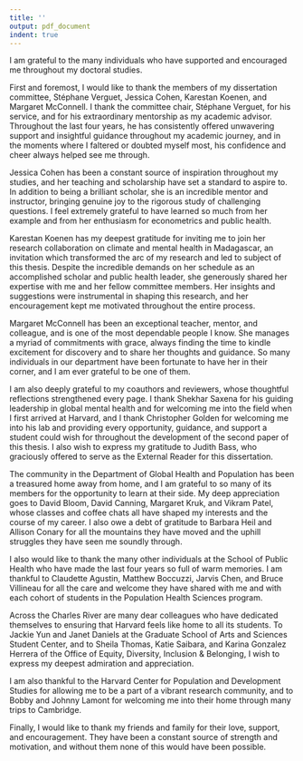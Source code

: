 ```yaml
---
title: ''
output: pdf_document
indent: true
---
```


\section*{Acknowledgements}

\addcontentsline{toc}{section}{Acknowledgements}

I am grateful to the many individuals who have supported and encouraged me throughout my doctoral studies.

First and foremost, I would like to thank the members of my dissertation committee, Stéphane Verguet, Jessica Cohen, Karestan Koenen, and Margaret McConnell. I thank the committee chair, Stéphane Verguet, for his service, and for his extraordinary mentorship as my academic advisor. Throughout the last four years, he has consistently offered unwavering support and insightful guidance throughout my academic journey, and in the moments where I faltered or doubted myself most, his confidence and cheer always helped see me through. 

Jessica Cohen has been a constant source of inspiration throughout my studies, and her teaching and scholarship have set a standard to aspire to. In addition to being a brilliant scholar, she is an incredible mentor and instructor, bringing genuine joy to the rigorous study of challenging questions. I feel extremely grateful to have learned so much from her example and from her enthusiasm for econometrics and public health. 

Karestan Koenen has my deepest gratitude for inviting me to join her research collaboration on climate and mental health in Madagascar, an invitation which transformed the arc of my research and led to subject of this thesis. Despite the incredible demands on her schedule as an accomplished scholar and public health leader, she generously shared her expertise with me and her fellow committee members. Her insights and suggestions were instrumental in shaping this research, and her encouragement kept me motivated throughout the entire process. 

Margaret McConnell has been an exceptional teacher, mentor, and colleague, and is one of the most dependable people I know. She manages a myriad of commitments with grace, always finding the time to kindle excitement for discovery and to share her thoughts and guidance. So many individuals in our department have been fortunate to have her in their corner, and I am ever grateful to be one of them.

I am also deeply grateful to my coauthors and reviewers, whose thoughtful reflections strengthened every page. I thank Shekhar Saxena for his guiding leadership in global mental health and for welcoming me into the field when I first arrived at Harvard, and I thank Christopher Golden for welcoming me into his lab and providing every opportunity, guidance, and support a student could wish for throughout the development of the second paper of this thesis. I also wish to express my gratitude to Judith Bass, who graciously offered to serve as the External Reader for this dissertation.

The community in the Department of Global Health and Population has been a treasured home away from home, and I am grateful to so many of its members for the opportunity to learn at their side. My deep appreciation goes to David Bloom, David Canning, Margaret Kruk, and Vikram Patel, whose classes and coffee chats all have shaped my interests and the course of my career. I also owe a debt of gratitude to Barbara Heil and Allison Conary for all the mountains they have moved and the uphill struggles they have seen me soundly through.

I also would like to thank the many other individuals at the School of Public Health who have made the last four years so full of warm memories. I am thankful to Claudette Agustin, Matthew Boccuzzi, Jarvis Chen, and Bruce Villineau for all the care and welcome they have shared with me and with each cohort of students in the Population Health Sciences program. 

<!--For MIP: Eric Di'Giovanni and Deborah Blacker -->

Across the Charles River are many dear colleagues who have dedicated themselves to ensuring that Harvard feels like home to all its students. To Jackie Yun and Janet Daniels at the Graduate School of Arts and Sciences Student Center, and to Sheila Thomas, Katie Saibara, and Karina Gonzalez Herrera of the Office of Equity, Diversity, Inclusion & Belonging, I wish to express my deepest admiration and appreciation.

I am also thankful to the Harvard Center for Population and Development Studies for allowing me to be a part of a vibrant research community, and to Bobby and Johnny Lamont for welcoming me into their home through many trips to Cambridge. 

Finally, I would like to thank my friends and family for their love, support, and encouragement. They have been a constant source of strength and motivation, and without them none of this would have been possible.

\newpage

\hspace{0pt}

\vfill

\begin{centering}

*     *     *
 
\vspace{12pt}

\end{centering}

\begin{raggedright}

With all my love and wholehearted gratitude, I dedicate this work to my parents, Drs. Jonathan Arias and Marisela Morales, and to my partner, John Iselin.

\vspace{12pt}

To my parents, your \emph{hijito} hopes that this work honors your lifelong commitment to the pursuit of knowledge and of a better world—a devotion only exceeded by the love and support you have shared with me every day of my life.

\vspace{12pt}

To John, my partner, words cannot express how much it has meant to me to call you that. Every step on this journey has been easier with you at my side, with your hand in mine.

\vspace{12pt}

\emph{To the steps we have taken already, love, and to the many we have ahead.}

\end{raggedright}

\begin{centering}

\vspace{14pt}

*     *     *
 
\end{centering}


\vfill

\hspace{0pt}
